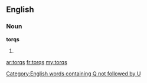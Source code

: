 ==English==

===Noun===
'''torqs'''

# {{plural of|[[torq]]}}

[[Category:English words containing Q not followed by U]]

[[ar:torqs]]
[[fr:torqs]]
[[my:torqs]]
